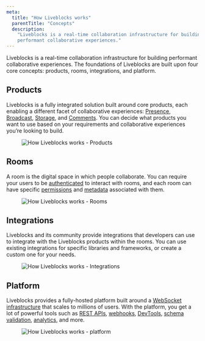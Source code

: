 ```yaml
---
meta:
  title: "How Liveblocks works"
  parentTitle: "Concepts"
  description:
    "Liveblocks is a real-time collaboration infrastructure for building
    performant collaborative experiences."
---
```


Liveblocks is a real-time collaboration infrastructure for building performant
collaborative experiences. The foundations of Liveblocks are built upon four
core concepts: products, rooms, integrations, and platform.

## Products

Liveblocks is a fully integrated solution built around core products, each
enabling a different facet of collaborative experiences:
[Presence](/docs/products/presence), [Broadcast](/docs/products/broadcast),
[Storage](/docs/products/storage), and [Comments](/docs/products/comments). You
can decide what products you want to use based on your requirements and
collaborative experiences you’re looking to build.

<Figure highlight>
  <Image
    src="/assets/concepts/products.png"
    alt="How Liveblocks works - Products"
    width={768}
    height={440}
  />
</Figure>

## Rooms

A room is the digital space in which people collaborate. You can require your
users to be [authenticated](/docs/rooms/authentication) to interact with rooms,
and each room can have specific [permissions](/docs/rooms/permissions) and
[metadata](/docs/rooms/metadata) associated with them.

<Figure highlight>
  <Image
    src="/assets/concepts/rooms.png"
    alt="How Liveblocks works - Rooms"
    width={768}
    height={440}
  />
</Figure>

## Integrations

Liveblocks and its community provide integrations that developers can use to
integrate with the Liveblocks products within the rooms. You can use existing
integrations for specific libraries and frameworks, or create a custom one for
your needs.

<Figure highlight>
  <Image
    src="/assets/concepts/integrations.png"
    alt="How Liveblocks works - Integrations"
    width={768}
    height={440}
  />
</Figure>

## Platform

Liveblocks provides a fully-hosted platform built around a
[WebSocket infrastructure](/docs/platform/websocket-infrastructure) that scales
to millions of users. With the platform, you get a lot of powerful tools such as
[REST APIs](/docs/api-reference/rest-api-endpoints),
[webhooks](/docs/platform/webhooks), [DevTools](/docs/platform/devtools),
[schema validation](/docs/platform/schema-validation),
[analytics](/docs/platform/analytics), and more.

<Figure highlight>
  <Image
    src="/assets/concepts/platform.png"
    alt="How Liveblocks works - platform"
    width={768}
    height={440}
  />
</Figure>
